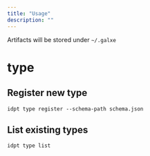 ```yaml
---
title: "Usage"
description: ""
---
```


Artifacts will be stored under `~/.galxe`

# type

## Register new type

`idpt type register --schema-path schema.json`

## List existing types

`idpt type list`
